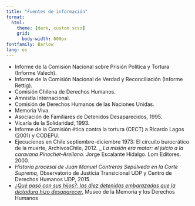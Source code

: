 ```yaml
---
title: "Fuentes de información"
format: 
  html:
    theme: [dark, custom.scss]
    grid:
      body-width: 600px
fontfamily: Barlow
lang: es
---
```


- Informe de la Comisión Nacional sobre Prisión Política y Tortura (Informe Valech).
- Informe de la Comisión Nacional de Verdad y Reconciliación (Informe Rettig).
- Comisión Chilena de Derechos Humanos.
- Amnistía Internacional.
- Comisión de Derechos Humanos de las Naciones Unidas.
- Memoria Viva.
- Asociación de Familiares de Detenidos Desaparecidos, 1995.
- Vicaría de la Solidaridad, 1993.
- Informe de la Comisión ética contra la tortura (CECT) a Ricardo Lagos (2001) y CODEPU.
- Ejecuciones en Chile septiembre-diciembre 1973: El circuito burocrático de la muerte, ArchivosChile, 2012.
_ _La misión era matar: el juicio a la caravana Pinochet-Arellano._ Jorge Escalante Hidalgo. Lom Editores. 2000.
- _Historia procesal de Juan Manuel Contreras Sepúlveda en la Corte Suprema,_ Observatorio de Justicia Transicional UDP y Centro de Derechos Humanos UDP, 2015.
- [_¿Qué pasó con sus hijos?: las diez detenidas embarazadas que la dictadura hizo desaparecer._](https://mmdh.cl/noticias/actualidad-en-dd-hh/post-noticia-150) Museo de la Memoria y los Derechos Humanos